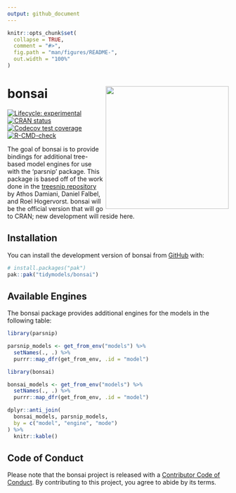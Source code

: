 ```yaml
---
output: github_document
---
```


<!-- README.md is generated from README.Rmd. Please edit that file -->

```r
knitr::opts_chunk$set(
  collapse = TRUE,
  comment = "#>",
  fig.path = "man/figures/README-",
  out.width = "100%"
)
```

# bonsai <img src="man/figures/logo.png" align="right" width=280 />

<!-- badges: start -->
[![Lifecycle: experimental](https://img.shields.io/badge/lifecycle-experimental-orange.svg)](https://lifecycle.r-lib.org/articles/stages.html#experimental)
[![CRAN status](https://www.r-pkg.org/badges/version/bonsai)](https://CRAN.R-project.org/package=bonsai)
[![Codecov test coverage](https://codecov.io/gh/tidymodels/bonsai/branch/main/graph/badge.svg)](https://app.codecov.io/gh/tidymodels/bonsai?branch=main)
[![R-CMD-check](https://github.com/tidymodels/bonsai/workflows/R-CMD-check/badge.svg)](https://github.com/tidymodels/bonsai/actions)
<!-- badges: end -->

The goal of bonsai is to provide bindings for additional tree-based model  engines for use with the 'parsnip' package. 
This package is based off of the work done in the [treesnip repository](https://github.com/curso-r/treesnip) by Athos Damiani, Daniel Falbel, and Roel Hogervorst. bonsai will be the official version that will go to CRAN; new development will reside here.  

## Installation

You can install the development version of bonsai from [GitHub](https://github.com/) with:

``` r
# install.packages("pak")
pak::pak("tidymodels/bonsai")
```
  

## Available Engines

The bonsai package provides additional engines for the models in the following table:

```r
library(parsnip)

parsnip_models <- get_from_env("models") %>%
  setNames(., .) %>%
  purrr::map_dfr(get_from_env, .id = "model")

library(bonsai)

bonsai_models <- get_from_env("models") %>%
  setNames(., .) %>%
  purrr::map_dfr(get_from_env, .id = "model")

dplyr::anti_join(
  bonsai_models, parsnip_models, 
  by = c("model", "engine", "mode")
) %>%
  knitr::kable()
```

## Code of Conduct
  
Please note that the bonsai project is released with a [Contributor Code of Conduct](https://contributor-covenant.org/version/2/0/CODE_OF_CONDUCT.html). By contributing to this project, you agree to abide by its terms.

